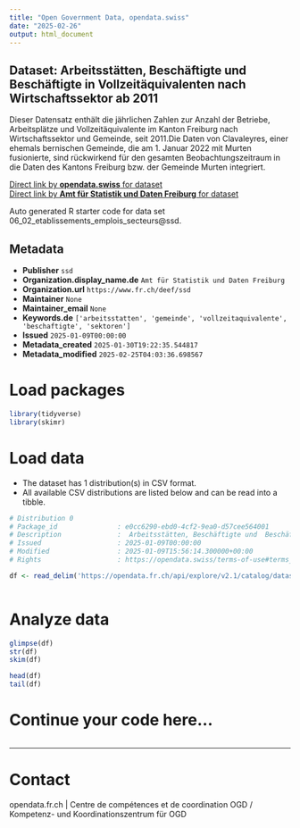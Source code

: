 ```yaml
---
title: "Open Government Data, opendata.swiss"
date: "2025-02-26"
output: html_document
---
```


## Dataset: Arbeitsstätten, Beschäftigte und  Beschäftigte in Vollzeitäquivalenten nach Wirtschaftssektor ab 2011

Dieser Datensatz enthält die jährlichen Zahlen zur Anzahl der Betriebe, Arbeitsplätze und Vollzeitäquivalente im Kanton Freiburg nach Wirtschaftssektor und Gemeinde, seit 2011.Die Daten von Clavaleyres, einer ehemals bernischen Gemeinde, die am 1. Januar 2022 mit Murten fusionierte, sind rückwirkend für den gesamten Beobachtungszeitraum in die Daten des Kantons Freiburg bzw. der Gemeinde Murten integriert.

[Direct link by **opendata.swiss** for dataset](https://opendata.swiss/de/dataset/arbeitsstatten-beschaftigte-und-beschaftigte-in-vollzeitaquivalenten-nach-wirtschaftssekto-2011)<br>
[Direct link by **Amt für Statistik und Daten Freiburg** for dataset](https://opendata.fr.ch/explore/dataset/06_02_etablissements_emplois_secteurs/)

Auto generated R starter code for data set 06_02_etablissements_emplois_secteurs@ssd.

## Metadata

- **Publisher** `ssd`
- **Organization.display_name.de** `Amt für Statistik und Daten Freiburg`
- **Organization.url** `https://www.fr.ch/deef/ssd`
- **Maintainer** `None`
- **Maintainer_email** `None`
- **Keywords.de** `['arbeitsstatten', 'gemeinde', 'vollzeitaquivalente', 'beschaftigte', 'sektoren']`
- **Issued** `2025-01-09T00:00:00`
- **Metadata_created** `2025-01-30T19:22:35.544817`
- **Metadata_modified** `2025-02-25T04:03:36.698567`


# Load packages

```r

library(tidyverse)
library(skimr)

```

# Load data

-   The dataset has 1 distribution(s) in CSV format.
-   All available CSV distributions are listed below and can be read into a tibble.

```r

# Distribution 0
# Package_id               : e0cc6290-ebd0-4cf2-9ea0-d57cee564001
# Description              :  Arbeitsstätten, Beschäftigte und  Beschäftigte in Vollzeitäquivalenten nach Wirtschaftssektor ab 2011 (csv)
# Issued                   : 2025-01-09T00:00:00
# Modified                 : 2025-01-09T15:56:14.300000+00:00
# Rights                   : https://opendata.swiss/terms-of-use#terms_by

df <- read_delim('https://opendata.fr.ch/api/explore/v2.1/catalog/datasets/06_02_etablissements_emplois_secteurs/exports/csv?use_labels=true')



```

# Analyze data

```r

glimpse(df)
str(df)
skim(df)

head(df)
tail(df)

```

# Continue your code here...

```r

```

------------------------------------------------------------------------

# Contact

opendata.fr.ch | Centre de compétences et de coordination OGD / Kompetenz- und Koordinationszentrum für OGD
